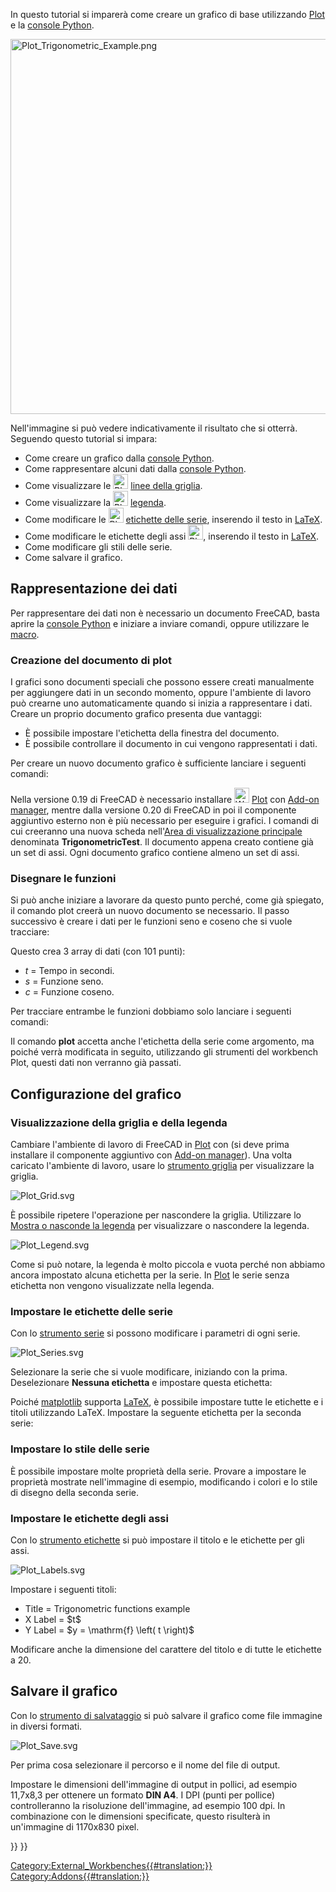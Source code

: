 <languages/>

{{TutorialInfo
|Topic=Tutorial di base dell'Ambiente Plot
|Level=Principiante
|Time=
|Author=
|FCVersion=0.19
|Files=
}}

In questo tutorial si imparerà come creare un grafico di base utilizzando [[Plot_Workbench/it|Plot]] e la [[Python_console/it|console Python]]. 

[[Image:Plot_Trigonometric_Example.png|600px]]
{{Caption|Esempio di grafico di base}}

Nell'immagine si può vedere indicativamente il risultato che si otterrà. Seguendo questo tutorial si impara:
* Come creare un grafico dalla [[Python_console/it|console Python]].
* Come rappresentare alcuni dati dalla [[Python_console/it|console Python]].
* Come visualizzare le [[Image:Plot_Grid.svg|24px]] [[Plot_Grid/it|linee della griglia]].
* Come visualizzare la [[Image:Plot_Legend.svg|24px]] [[Plot_Legend/it|legenda]].
* Come modificare le [[Image:Plot_Series.svg|24px]] [[Plot_Series/it|etichette delle serie]], inserendo il testo in [http://www.latex-project.org LaTeX].
* Come modificare le etichette degli assi [[Image:Plot_Labels.svg|24px]], inserendo il testo in [http://www.latex-project.org LaTeX].
* Come modificare gli stili delle serie.
* Come salvare il grafico.

<span id="Plotting_data"></span>
==Rappresentazione dei dati==

Per rappresentare dei dati non è necessario un documento FreeCAD, basta aprire la [[Python_console/it|console Python]] e iniziare a inviare comandi, oppure utilizzare le [[Macros/it|macro]].

<span id="Creating_plot_document"></span>
===Creazione del documento di plot===

I grafici sono documenti speciali che possono essere creati manualmente per aggiungere dati in un secondo momento, oppure l'ambiente di lavoro può crearne uno automaticamente quando si inizia a rappresentare i dati. Creare un proprio documento grafico presenta due vantaggi:
* È possibile impostare l'etichetta della finestra del documento.
* È possibile controllare il documento in cui vengono rappresentati i dati.

Per creare un nuovo documento grafico è sufficiente lanciare i seguenti comandi:

{{Code|code=
try:
    from FreeCAD.Plot import Plot
except ImportError:
    from freecad.plot import Plot

Plot.figure("TrigonometricTest")
}}

Nella versione 0.19 di FreeCAD è necessario installare [[Image:Workbench_Plot.svg|24px]] [[Plot_Workbench/it|Plot]] con [[Std_AddonMgr|Add-on manager]], mentre dalla versione 0.20 di FreeCAD in poi il componente aggiuntivo esterno non è più necessario per eseguire i grafici.
I comandi di cui creeranno una nuova scheda nell'[[Main_view_area/it|Area di visualizzazione principale]] denominata '''TrigonometricTest'''. Il documento appena creato contiene già un set di assi. Ogni documento grafico contiene almeno un set di assi.

<span id="Drawing_functions"></span>
===Disegnare le funzioni===

Si può anche iniziare a lavorare da questo punto perché, come già spiegato, il comando plot creerà un nuovo documento se necessario. Il passo successivo è creare i dati per le funzioni seno e coseno che si vuole tracciare:

{{Code|code=
import math
t = range(0,101)
t = [tt/100.0 for tt in t]
s = [math.sin(2.0*math.pi*tt) for tt in t]
c = [math.cos(2.0*math.pi*tt) for tt in t]
}}

Questo crea 3 array di dati (con 101 punti):

* ''t'' = Tempo in secondi.
* ''s'' = Funzione seno.
* ''c'' = Funzione coseno.

Per tracciare entrambe le funzioni dobbiamo solo lanciare i seguenti comandi:

{{Code|code=
Plot.plot(t,s)
Plot.plot(t,c)
}}

Il comando '''plot''' accetta anche l'etichetta della serie come argomento, ma poiché verrà modificata in seguito, utilizzando gli strumenti del workbench Plot, questi dati non verranno già passati.

<span id="Configuring_plot"></span>
==Configurazione del grafico==

<span id="Showing_grid_and_legend"></span>
===Visualizzazione della griglia e della legenda===

Cambiare l'ambiente di lavoro di FreeCAD in [[Plot_Workbench/it|Plot]] con {{MenuCommand|Visualizza → Ambiente → Plot}} (si deve prima installare il componente aggiuntivo con [[Std_AddonMgr/it|Add-on manager]]). Una volta caricato l'ambiente di lavoro, usare lo [[Plot_Grid/it|strumento griglia]] per visualizzare la griglia.

[[Image:Plot_Grid.svg‎]]
{{Caption|Icona Mostra o nasconde la griglia}}

È possibile ripetere l'operazione per nascondere la griglia. Utilizzare lo [[Plot_Legend/it|Mostra o nasconde la legenda]] per visualizzare o nascondere la legenda.

[[Image:Plot_Legend.svg]]
{{Caption|Icona Mostra o nasconde la legenda}}

Come si può notare, la legenda è molto piccola e vuota perché non abbiamo ancora impostato alcuna etichetta per la serie. In [[Plot_Workbench/it|Plot]] le serie senza etichetta non vengono visualizzate nella legenda.

<span id="Setting_series_label"></span>
===Impostare le etichette delle serie===

Con lo [[Plot_Series|strumento serie]] si possono modificare i parametri di ogni serie.

[[Image:Plot_Series.svg‎]]
{{Caption|Icona dell strumento Modifica il titolo e lo stile della serie}}

Selezionare la serie che si vuole modificare, iniziando con la prima. Deselezionare '''Nessuna etichetta''' e impostare questa etichetta:

{{Code|code=
$y = \sin \left( 2 \pi t \right)$
}}

Poiché [http://matplotlib.org/ matplotlib] supporta [http://www.latex-project.org LaTeX], è possibile impostare tutte le etichette e i titoli utilizzando LaTeX. Impostare la seguente etichetta per la seconda serie:

{{Code|code=
$y = \cos \left( 2 \pi t \right)$
}}

<span id="Setting_series_style"></span>
===Impostare lo stile delle serie===

È possibile impostare molte proprietà della serie. Provare a impostare le proprietà mostrate nell'immagine di esempio, modificando i colori e lo stile di disegno della seconda serie.

<span id="Setting_axes_labels"></span>
===Impostare le etichette degli assi===

Con lo [[Plot_Labels/it|strumento etichette]] si può impostare il titolo e le etichette per gli assi.

[[Image:Plot_Labels.svg‎]]
{{Caption|Icona dell strumento Etichette}}

Impostare i seguenti titoli:

* Title = Trigonometric functions example
* X Label = $t$
* Y Label = $y = \mathrm{f} \left( t \right)$

Modificare anche la dimensione del carattere del titolo e di tutte le etichette a 20.

<span id="Saving_plot"></span>
==Salvare il grafico==

Con lo [[Plot_Save|strumento di salvataggio]] si può salvare il grafico come file immagine in diversi formati.

[[Image:Plot_Save.svg]]
{{Caption|Icona strumento Salva il grafico}}

Per prima cosa selezionare il percorso e il nome del file di output.

Impostare le dimensioni dell'immagine di output in pollici, ad esempio 11,7x8,3 per ottenere un formato '''DIN A4'''. I DPI (punti per pollice) controlleranno la risoluzione dell'immagine, ad esempio 100 dpi. In combinazione con le dimensioni specificate, questo risulterà in un'immagine di 1170x830 pixel.


{{Plot_Tools_navi{{#translation:}}}}
{{Userdocnavi{{#translation:}}}}
[[Category:External_Workbenches{{#translation:}}]]
[[Category:Addons{{#translation:}}]]